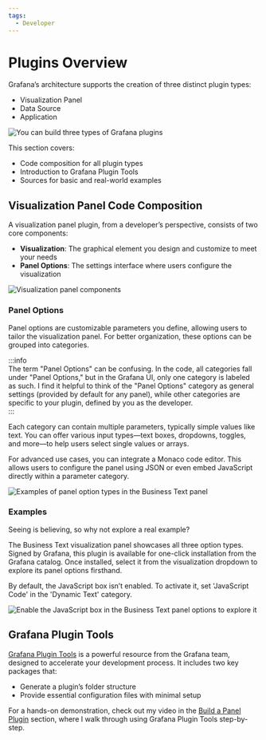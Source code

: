 ```yaml
---
tags:
  - Developer
---
```



# Plugins Overview

Grafana’s architecture supports the creation of three distinct plugin types:

- Visualization Panel
- Data Source
- Application

<Image
  title="You can build three types of Grafana plugins"
  src="/img/grafana/plugin-types.png"
/>

This section covers:

- Code composition for all plugin types
- Introduction to Grafana Plugin Tools
- Sources for basic and real-world examples

## Visualization Panel Code Composition

A visualization panel plugin, from a developer’s perspective, consists of two core components:

- **Visualization**: The graphical element you design and customize to meet your needs
- **Panel Options**: The settings interface where users configure the visualization

<Image
  title="Visualization panel components"
  src="/img/grafana/details-panel.png"
/>

### Panel Options

Panel options are customizable parameters you define, allowing users to tailor the visualization panel. For better organization, these options can be grouped into categories.

:::info  
The term "Panel Options" can be confusing. In the code, all categories fall under "Panel Options," but in the Grafana UI, only one category is labeled as such. I find it helpful to think of the "Panel Options" category as general settings (provided by default for any panel), while other categories are specific to your plugin, defined by you as the developer.  
:::

Each category can contain multiple parameters, typically simple values like text. You can offer various input types—text boxes, dropdowns, toggles, and more—to help users select single values or arrays.

For advanced use cases, you can integrate a Monaco code editor. This allows users to configure the panel using JSON or even embed JavaScript directly within a parameter category.

<Image
  title="Examples of panel option types in the Business Text panel"
  src="/img/grafana/details-dt.png"
/>

### Examples

Seeing is believing, so why not explore a real example?

The Business Text visualization panel showcases all three option types. Signed by Grafana, this plugin is available for one-click installation from the Grafana catalog. Once installed, select it from the visualization dropdown to explore its panel options firsthand.

By default, the JavaScript box isn’t enabled. To activate it, set 'JavaScript Code' in the 'Dynamic Text' category.

<Image
  title="Enable the JavaScript box in the Business Text panel options to explore it"
  src="/img/grafana/dynamictext.png"
/>

## Grafana Plugin Tools

[Grafana Plugin Tools](https://grafana.com/developers/plugin-tools) is a powerful resource from the Grafana team, designed to accelerate your development process. It includes two key packages that:

- Generate a plugin’s folder structure
- Provide essential configuration files with minimal setup

For a hands-on demonstration, check out my video in the [Build a Panel Plugin](../../developer/panel/) section, where I walk through using Grafana Plugin Tools step-by-step.
